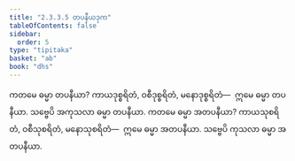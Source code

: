 ```yaml
---
title: "2.3.3.5 တပနီယဒုက"
tableOfContents: false
sidebar:
  order: 5
type: "tipitaka"
basket: "ab"
book: "dhs"
---
```



<DynamicBreadcrumb />

<Division number="1311" book="dhs" e="ch" v="29" p="256">

<Paragraph number="2013" book="dhs">
ကတမေ ဓမ္မာ တပနီယာ? ကာယဒုစ္စရိတံ, ဝစီဒုစ္စရိတံ, မနောဒုစ္စရိတံ—  ဣမေ ဓမ္မာ တပနီယာ. သဗ္ဗေပိ အကုသလာ ဓမ္မာ တပနီယာ.
</Paragraph>

</Division>
<Division number="1312" book="dhs" e="ch" v="29" p="256">

<Paragraph number="2014" book="dhs">
ကတမေ ဓမ္မာ အတပနီယာ? ကာယသုစရိတံ, ဝစီသုစရိတံ, မနောသုစရိတံ—  ဣမေ ဓမ္မာ အတပနီယာ. သဗ္ဗေပိ ကုသလာ ဓမ္မာ အတပနီယာ.
</Paragraph>
</Division>